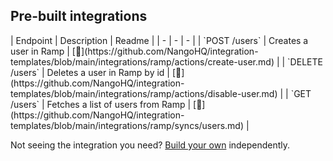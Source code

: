 
## Pre-built integrations

<AccordionGroup>


<Accordion title="Users">
| Endpoint | Description | Readme |
| - | - | - |
| `POST /users` | Creates a user in Ramp | [🔗](https://github.com/NangoHQ/integration-templates/blob/main/integrations/ramp/actions/create-user.md) |
| `DELETE /users` | Deletes a user in Ramp by id | [🔗](https://github.com/NangoHQ/integration-templates/blob/main/integrations/ramp/actions/disable-user.md) |
| `GET /users` | Fetches a list of users from Ramp | [🔗](https://github.com/NangoHQ/integration-templates/blob/main/integrations/ramp/syncs/users.md) |
</Accordion>

</AccordionGroup>

<Tip>Not seeing the integration you need? [Build your own](https://docs.nango.dev/guides/platform/functions) independently.</Tip>
